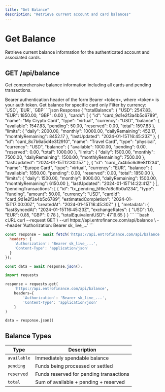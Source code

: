 ```yaml
---
title: "Get Balance"
description: "Retrieve current account and card balances"
---
```


# Get Balance

Retrieve current balance information for the authenticated account and associated cards.

## GET /api/balance

Get comprehensive balance information including all cards and pending transactions.

<ParamField header="Authorization" type="string" required>
  Bearer authentication header of the form Bearer &lt;token&gt;, where &lt;token&gt; is your auth token.
</ParamField>

<ParamField query="cardId" type="string" optional>
  Get balance for specific card only
</ParamField>

<ParamField query="currency" type="string" optional>
  Filter by currency: `USD`, `EUR`, `GBP`
</ParamField>

<ResponseExample>
```json Response
{
  "totalBalance": {
    "USD": 2547.83,
    "EUR": 1850.00,
    "GBP": 0.00
  },
  "cards": [
    {
      "id": "card_9d1e2f3a4b5c6789",
      "name": "My Crypto Card",
      "type": "virtual",
      "currency": "USD",
      "balance": {
        "available": 1547.83,
        "pending": 50.00,
        "reserved": 0.00,
        "total": 1597.83
      },
      "limits": {
        "daily": 2000.00,
        "monthly": 10000.00,
        "dailyRemaining": 452.17,
        "monthlyRemaining": 8452.17
      },
      "lastUpdated": "2024-01-15T16:45:23Z"
    },
    {
      "id": "card_8c7b6a5d4e3f2910",
      "name": "Travel Card",
      "type": "physical", 
      "currency": "USD",
      "balance": {
        "available": 1000.00,
        "pending": 0.00,
        "reserved": 0.00,
        "total": 1000.00
      },
      "limits": {
        "daily": 1500.00,
        "monthly": 7500.00,
        "dailyRemaining": 1500.00,
        "monthlyRemaining": 7500.00
      },
      "lastUpdated": "2024-01-15T12:30:15Z"
    },
    {
      "id": "card_7a4b5c6d9e8f1234",
      "name": "Europe Card",
      "type": "virtual",
      "currency": "EUR", 
      "balance": {
        "available": 1850.00,
        "pending": 0.00,
        "reserved": 0.00,
        "total": 1850.00
      },
      "limits": {
        "daily": 1500.00,
        "monthly": 8000.00,
        "dailyRemaining": 1500.00,
        "monthlyRemaining": 6150.00
      },
      "lastUpdated": "2024-01-15T14:22:41Z"
    }
  ],
  "pendingTransactions": [
    {
      "id": "tx_pending_5f6e7d8c9b0a1234",
      "type": "funding",
      "amount": 50.00,
      "currency": "USD",
      "cardId": "card_9d1e2f3a4b5c6789",
      "estimatedCompletion": "2024-01-15T17:00:00Z",
      "createdAt": "2024-01-15T16:45:30Z"
    }
  ],
  "metadata": {
    "lastSyncedAt": "2024-01-15T16:45:23Z",
    "exchangeRates": {
      "USD": 1.0,
      "EUR": 0.85,
      "GBP": 0.78
    },
    "totalEquivalentUSD": 4719.65
  }
}
```
</ResponseExample>

<RequestExample>
```bash cURL
curl --request GET \
  --url https://api.entrofinance.com/api/balance \
  --header 'Authorization: Bearer sk_live_...'
```

```javascript JavaScript
const response = await fetch('https://api.entrofinance.com/api/balance', {
  headers: {
    'Authorization': 'Bearer sk_live_...',
    'Content-Type': 'application/json'
  }
});

const data = await response.json();
```

```python Python
import requests

response = requests.get(
    'https://api.entrofinance.com/api/balance',
    headers={
        'Authorization': 'Bearer sk_live_...',
        'Content-Type': 'application/json'
    }
)

data = response.json()
```
</RequestExample>

## Balance Types

| Type | Description |
|------|-------------|
| `available` | Immediately spendable balance |
| `pending` | Funds being processed or settled |
| `reserved` | Funds reserved for pending transactions |
| `total` | Sum of available + pending + reserved |